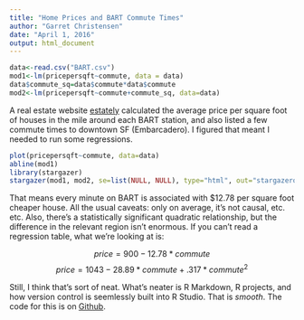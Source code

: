 ```yaml
---
title: "Home Prices and BART Commute Times"
author: "Garret Christensen"
date: "April 1, 2016"
output: html_document
---
```


```r
data<-read.csv("BART.csv")
mod1<-lm(pricepersqft~commute, data = data)
data$commute_sq=data$commute*data$commute
mod2<-lm(pricepersqft~commute+commute_sq, data=data)
```

A real estate website [estately](http://www.estately.com/bay-area-home-affordability-transit-stop) calculated the average price per square foot of houses in the mile around each BART station, and also listed a few commute times to downtown SF (Embarcadero). I figured that meant I needed to run some regressions.

```r
plot(pricepersqft~commute, data=data)
abline(mod1)
library(stargazer)
stargazer(mod1, mod2, se=list(NULL, NULL), type="html", out="stargazerout.html", title="Home Prices and BART Commutes", align=TRUE, column.labels=c("Linear","Quadratic"))
```


That means every minute on BART is associated with $12.78 per square foot cheaper house. All the usual caveats: only on average, it's not causal, etc. etc. Also, there's a statistically significant quadratic relationship, but the difference in the relevant region isn't enormous. If you can't read a regression table, what we're looking at is:

$$price=900-12.78*commute$$
$$price=1043-28.89*commute+.317*commute^2$$

Still, I think that's sort of neat. What's neater is R Markdown, R projects, and how version control is seemlessly built into R Studio. That is *smooth*. The code for this is on [Github](http://www.github.com/garretchristensen/BARTprices).
